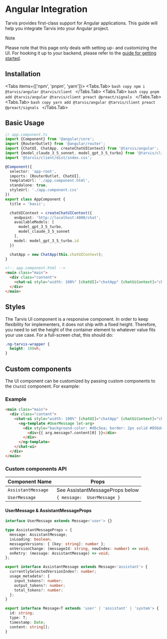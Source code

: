 # Angular Integration

Tarvis provides first-class support for Angular applications. This guide will help you integrate Tarvis into your Angular project.

> [!NOTE]
>
> Please note that this page only deals with setting up- and customizing the UI. For hooking it
> up to your backend, please refer to the [guide for getting started](/docs).

## Installation


<Tabs items={['npm', 'pnpm', 'yarn']}>
  <Tabs.Tab>
    ```bash copy
    npm i @tarvis/angular @tarvis/client
    ```
  </Tabs.Tab>
  <Tabs.Tab>
    ```bash copy
    pnpm add @tarvis/angular @tarvis/client preact @preact/signals
    ```
  </Tabs.Tab>
  <Tabs.Tab>
    ```bash copy
    yarn add @tarvis/angular @tarvis/client preact @preact/signals
    ```
  </Tabs.Tab>
</Tabs>

## Basic Usage

```ts copy
// app.component.ts
import {Component} from '@angular/core';
import {RouterOutlet} from '@angular/router';
import {ChatUI, ChatApp, createChatUIContext} from '@tarvis/angular';
import {model_claude_3_5_sonnet, model_gpt_3_5_turbo} from '@tarvis/client';
import '@tarvis/client/dist/index.css';

@Component({
  selector: 'app-root',
  imports: [RouterOutlet, ChatUI],
  templateUrl: './app.component.html',
  standalone: true,
  styleUrl: './app.component.css'
})
export class AppComponent {
  title = 'basic';

  chatUIContext = createChatUIContext({
    endpoint: 'http://localhost:4000/chat',
    availableModels: [
      model_gpt_3_5_turbo,
      model_claude_3_5_sonnet
    ],
    model: model_gpt_3_5_turbo.id
  })

  chatApp = new ChatApp(this.chatUIContext);
}
```

```html copy
<!-- app.component.html -->
<main class="main">
  <div class="content">
    <chat-ui style="width: 100%" [chatUI]="chatApp" [chatUiContext]="chatUIContext"></chat-ui>
  </div>
</main>
```

## Styles

The Tarvis UI component is a responsive component. In order to keep flexibility for implementers, it does not ship with a fixed height.
Therefore, you need to set the height of the container element to whatever value fits your use case. For a full-screen chat,
this should do:

```css copy
.ng-tarvis-wrapper {
  height: 100vh;
}
```

## Custom components

The UI component can be customized by passing custom components to the `ChatUI` component. For example:

### Example

```html copy
<main class="main">
  <div class="content">
    <chat-ui style="width: 100%" [chatUI]="chatApp" [chatUiContext]="chatUIContext">
      <ng-template #UserMessage let-arg>
        <div style="background-color: #d6c5ea; border: 2px solid #856dc0; height: 100%; width: 100%;border-radius: 5px;padding: 5px">
          <div>{{ arg.message?.content[0] }}</div>
        </div>
      </ng-template>
    </chat-ui>
  </div>
</main>
```

### Custom components API

| Component Name     | Props                           |
|--------------------|---------------------------------|
| `AssistantMessage` | See AssistantMessageProps below |
| `UserMessage`      | `{ message:  UserMessage }`     |

#### UserMessage & AssistantMessageProps

```ts copy
interface UserMessage extends Message<'user'> {}

type AssistantMessageProps = {
  message: AssistantMessage;
  isLoading: boolean;
  messageVersions: { [key: string]: number };
  onVersionChange: (messageId: string, newIndex: number) => void;
  onRetry: (message: AssistantMessage) => void;
};

export interface AssistantMessage extends Message<'assistant'> {
  currentlySelectedVersionIndex?: number;
  usage_metadata?: {
    input_tokens?: number;
    output_tokens?: number;
    total_tokens?: number;
  };
}

export interface Message<T extends 'user' | 'assistant' | 'system'> {
  id: string;
  type: T;
  timestamp: Date;
  content: string[];
}
```
